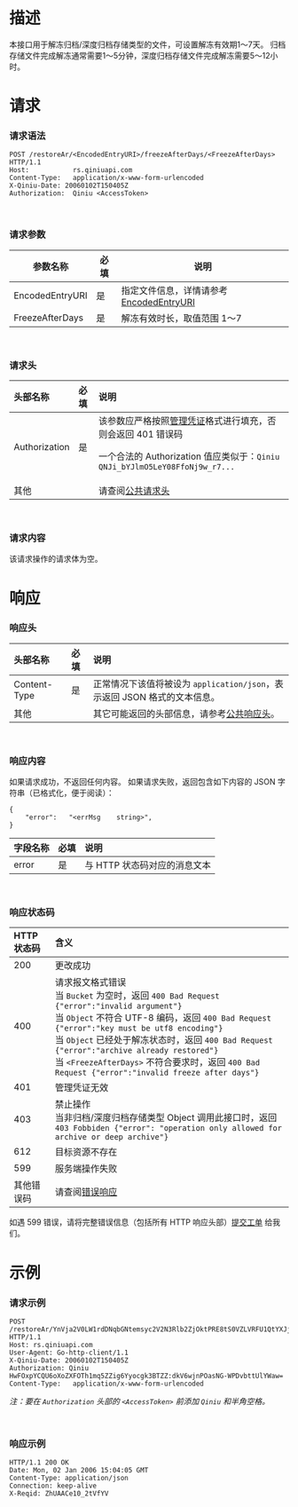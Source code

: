 # **描述**
本接口用于解冻归档/深度归档存储类型的文件，可设置解冻有效期1～7天。
归档存储文件完成解冻通常需要1～5分钟，深度归档存储文件完成解冻需要5～12小时。
<br>

# **请求**

### **请求语法**
```
POST /restoreAr/<EncodedEntryURI>/freezeAfterDays/<FreezeAfterDays> HTTP/1.1
Host:           rs.qiniuapi.com
Content-Type:   application/x-www-form-urlencoded
X-Qiniu-Date: 20060102T150405Z
Authorization:  Qiniu <AccessToken>
```
<br>

### **请求参数**
| 参数名称 | 必填 | 说明 |
| --- | --- | --- |
|EncodedEntryURI|是|指定文件信息，详情请参考 [EncodedEntryURI](/kodo/api/1276/data-format)|
|FreezeAfterDays|是|解冻有效时长，取值范围 1～7|
<br>

### **请求头**
头部名称      | 必填 | 说明
:------------ | :--- | :-----------------------------
Authorization | 是   | 该参数应严格按照[管理凭证](/kodo/manual/1201/access-token)格式进行填充，否则会返回 401 错误码<p>一个合法的 Authorization 值应类似于：`Qiniu QNJi_bYJlmO5LeY08FfoNj9w_r7...`|
|其他||请查阅[公共请求头](/kodo/api/3924/common-request-headers)|


<br>

### **请求内容**
该请求操作的请求体为空。
<br>

# **响应**
### **响应头**
头部名称      | 必填 | 说明                              
:------------ | :--- | :-----------------------------------------------------------------
Content-Type  | 是   | 正常情况下该值将被设为 `application/json`，表示返回 JSON 格式的文本信息。
其他||其它可能返回的头部信息，请参考[公共响应头](/kodo/api/3924/common-request-headers)。
<br>

### **响应内容**
如果请求成功，不返回任何内容。
如果请求失败，返回包含如下内容的 JSON 字符串（已格式化，便于阅读）：  
```
{
    "error":   "<errMsg    string>",
}
```
字段名称     | 必填 | 说明                              
:----------- | :--- | :------
error      | 是   | 与 HTTP 状态码对应的消息文本
<br>


### **响应状态码**

HTTP状态码 | 含义
:--------- | :--------------------------
200        | 更改成功
400	       | 请求报文格式错误<br>当 `Bucket` 为空时，返回 `400 Bad Request {"error":"invalid argument"}`<br>当 `Object` 不符合 UTF-8 编码，返回 `400 Bad Request {"error":"key must be utf8 encoding"}`<br>当 `Object` 已经处于解冻状态时，返回 `400 Bad Request {"error":"archive already restored"}`<br>当 `<FreezeAfterDays>` 不符合要求时，返回 `400 Bad Request {"error":"invalid freeze after days"}`
401        | 管理凭证无效
403        | 禁止操作<br>当非归档/深度归档存储类型 Object 调用此接口时，返回 `403 Fobbiden {"error": "operation only allowed for archive or deep archive"}`
612        | 目标资源不存在
599	       | 服务端操作失败
其他错误码 |请查阅[错误响应](/kodo/api/3928/error-responses)
如遇 599 错误，请将完整错误信息（包括所有 HTTP 响应头部）[提交工单](https://support.qiniu.com/tickets/category) 给我们。
<br>

# **示例**
### **请求示例**

```
POST /restoreAr/YnVja2V0LW1rdDNqbGNtemsyc2V2N3Rlb2ZjOktPRE8tS0VZLVRFU1QtYXJjaGl2ZS1UYmNZUEN0c3Ay/freezeAfterDays/1  HTTP/1.1
Host: rs.qiniuapi.com
User-Agent: Go-http-client/1.1
X-Qiniu-Date: 20060102T150405Z
Authorization: Qiniu HwFOxpYCQU6oXoZXFOTh1mq5ZZig6Yyocgk3BTZZ:dkV6wjnPOasNG-WPDvbttUlYWaw=
Content-Type:   application/x-www-form-urlencoded
```
*注：要在 `Authorization` 头部的 `<AccessToken>` 前添加 `Qiniu` 和半角空格。*

<br>

### **响应示例**

```
HTTP/1.1 200 OK
Date: Mon, 02 Jan 2006 15:04:05 GMT
Content-Type: application/json
Connection: keep-alive
X-Reqid: ZhUAACe10_2tVfYV
```